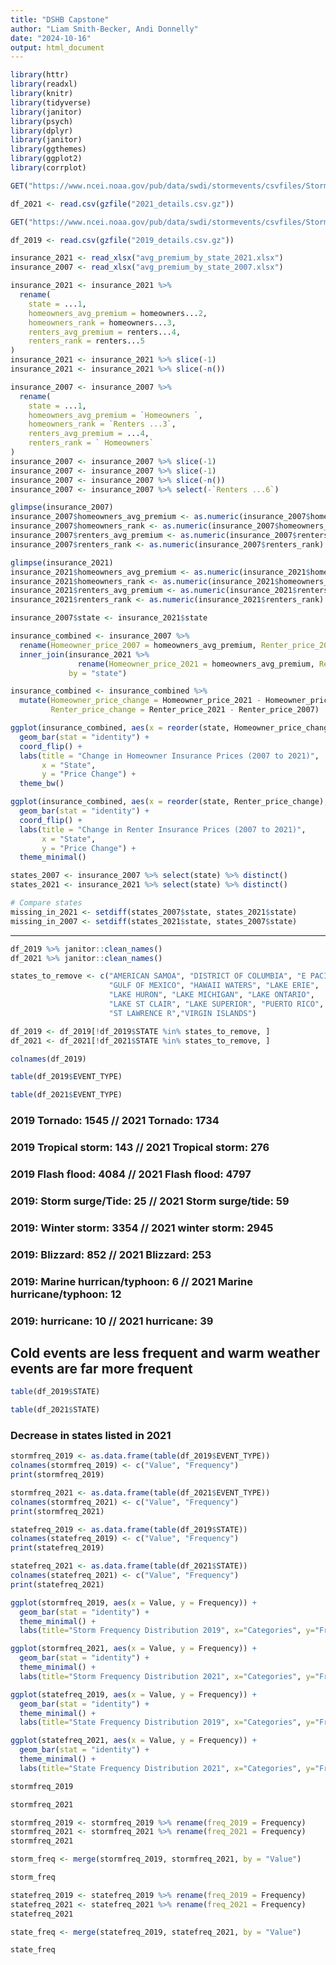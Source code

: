 ```yaml
---
title: "DSHB Capstone"
author: "Liam Smith-Becker, Andi Donnelly"
date: "2024-10-16"
output: html_document
---
```


```r
library(httr)
library(readxl)
library(knitr)
library(tidyverse)
library(janitor)
library(psych)
library(dplyr)
library(janitor)
library(ggthemes)
library(ggplot2)
library(corrplot)
```


```r
GET("https://www.ncei.noaa.gov/pub/data/swdi/stormevents/csvfiles/StormEvents_details-ftp_v1.0_d2021_c20240716.csv.gz", write_disk("2021_details.csv.gz", overwrite = TRUE))

df_2021 <- read.csv(gzfile("2021_details.csv.gz"))

GET("https://www.ncei.noaa.gov/pub/data/swdi/stormevents/csvfiles/StormEvents_details-ftp_v1.0_d2019_c20240117.csv.gz", write_disk("2019_details.csv.gz", overwrite = TRUE))

df_2019 <- read.csv(gzfile("2019_details.csv.gz"))
```

```r
insurance_2021 <- read_xlsx("avg_premium_by_state_2021.xlsx")
insurance_2007 <- read_xlsx("avg_premium_by_state_2007.xlsx")

insurance_2021 <- insurance_2021 %>%
  rename(
    state = ...1,
    homeowners_avg_premium = homeowners...2,
    homeowners_rank = homeowners...3,
    renters_avg_premium = renters...4,
    renters_rank = renters...5
)
insurance_2021 <- insurance_2021 %>% slice(-1)
insurance_2021 <- insurance_2021 %>% slice(-n())

insurance_2007 <- insurance_2007 %>%
  rename(
    state = ...1,
    homeowners_avg_premium = `Homeowners `,
    homeowners_rank = `Renters ...3`,
    renters_avg_premium = ...4,
    renters_rank = ` Homeowners`
)
insurance_2007 <- insurance_2007 %>% slice(-1)
insurance_2007 <- insurance_2007 %>% slice(-1)
insurance_2007 <- insurance_2007 %>% slice(-n())
insurance_2007 <- insurance_2007 %>% select(-`Renters ...6`)

glimpse(insurance_2007)
insurance_2007$homeowners_avg_premium <- as.numeric(insurance_2007$homeowners_avg_premium)
insurance_2007$homeowners_rank <- as.numeric(insurance_2007$homeowners_rank)
insurance_2007$renters_avg_premium <- as.numeric(insurance_2007$renters_avg_premium)
insurance_2007$renters_rank <- as.numeric(insurance_2007$renters_rank)

glimpse(insurance_2021)
insurance_2021$homeowners_avg_premium <- as.numeric(insurance_2021$homeowners_avg_premium)
insurance_2021$homeowners_rank <- as.numeric(insurance_2021$homeowners_rank)
insurance_2021$renters_avg_premium <- as.numeric(insurance_2021$renters_avg_premium)
insurance_2021$renters_rank <- as.numeric(insurance_2021$renters_rank)

insurance_2007$state <- insurance_2021$state

```

```r

insurance_combined <- insurance_2007 %>%
  rename(Homeowner_price_2007 = homeowners_avg_premium, Renter_price_2007 = renters_avg_premium) %>%
  inner_join(insurance_2021 %>%
               rename(Homeowner_price_2021 = homeowners_avg_premium, Renter_price_2021 = renters_avg_premium), 
             by = "state")

insurance_combined <- insurance_combined %>%
  mutate(Homeowner_price_change = Homeowner_price_2021 - Homeowner_price_2007,
         Renter_price_change = Renter_price_2021 - Renter_price_2007)

ggplot(insurance_combined, aes(x = reorder(state, Homeowner_price_change), y = Homeowner_price_change)) +
  geom_bar(stat = "identity") +
  coord_flip() +
  labs(title = "Change in Homeowner Insurance Prices (2007 to 2021)",
       x = "State",
       y = "Price Change") +
  theme_bw()
```

```r
ggplot(insurance_combined, aes(x = reorder(state, Renter_price_change), y = Renter_price_change)) +
  geom_bar(stat = "identity") +
  coord_flip() +
  labs(title = "Change in Renter Insurance Prices (2007 to 2021)",
       x = "State",
       y = "Price Change") +
  theme_minimal()
```


```r
states_2007 <- insurance_2007 %>% select(state) %>% distinct()
states_2021 <- insurance_2021 %>% select(state) %>% distinct()

# Compare states
missing_in_2021 <- setdiff(states_2007$state, states_2021$state)
missing_in_2007 <- setdiff(states_2021$state, states_2007$state)

```




-------


```r
df_2019 %>% janitor::clean_names()
df_2021 %>% janitor::clean_names()
```

```r
states_to_remove <- c("AMERICAN SAMOA", "DISTRICT OF COLUMBIA", "E PACIFIC", 
                      "GULF OF MEXICO", "HAWAII WATERS", "LAKE ERIE", 
                      "LAKE HURON", "LAKE MICHIGAN", "LAKE ONTARIO", 
                      "LAKE ST CLAIR", "LAKE SUPERIOR", "PUERTO RICO", "ATLANTIC NORTH", "ATLANTIC SOUTH", "GUAM", 
                      "ST LAWRENCE R","VIRGIN ISLANDS")

df_2019 <- df_2019[!df_2019$STATE %in% states_to_remove, ]
df_2021 <- df_2021[!df_2021$STATE %in% states_to_remove, ]
```


```r
colnames(df_2019)
```

```r
table(df_2019$EVENT_TYPE)
```

```r
table(df_2021$EVENT_TYPE)
```

### 2019 Tornado: 1545 // 2021 Tornado: 1734
### 2019 Tropical storm: 143 // 2021 Tropical storm: 276
### 2019 Flash flood: 4084 // 2021 Flash flood: 4797
### 2019: Storm surge/Tide: 25 // 2021 Storm surge/tide: 59
### 2019: Winter storm: 3354 // 2021 winter storm: 2945
### 2019: Blizzard: 852 // 2021 Blizzard: 253
### 2019: Marine hurrican/typhoon: 6 // 2021 Marine hurricane/typhoon: 12
### 2019: hurricane: 10 // 2021 hurricane: 39

## Cold events are less frequent and warm weather events are far more frequent

```r
table(df_2019$STATE)
```

```r
table(df_2021$STATE)
```

### Decrease in states listed in 2021 

```r
stormfreq_2019 <- as.data.frame(table(df_2019$EVENT_TYPE))
colnames(stormfreq_2019) <- c("Value", "Frequency")
print(stormfreq_2019)
```

```r
stormfreq_2021 <- as.data.frame(table(df_2021$EVENT_TYPE))
colnames(stormfreq_2021) <- c("Value", "Frequency")
print(stormfreq_2021)
```

```r
statefreq_2019 <- as.data.frame(table(df_2019$STATE))
colnames(statefreq_2019) <- c("Value", "Frequency")
print(statefreq_2019)
```
```r
statefreq_2021 <- as.data.frame(table(df_2021$STATE))
colnames(statefreq_2021) <- c("Value", "Frequency")
print(statefreq_2021)
```

```r
ggplot(stormfreq_2019, aes(x = Value, y = Frequency)) +
  geom_bar(stat = "identity") +
  theme_minimal() +
  labs(title="Storm Frequency Distribution 2019", x="Categories", y="Frequency")

```

```r
ggplot(stormfreq_2021, aes(x = Value, y = Frequency)) +
  geom_bar(stat = "identity") +
  theme_minimal() +
  labs(title="Storm Frequency Distribution 2021", x="Categories", y="Frequency")
```


```r
ggplot(statefreq_2019, aes(x = Value, y = Frequency)) +
  geom_bar(stat = "identity") +
  theme_minimal() +
  labs(title="State Frequency Distribution 2019", x="Categories", y="Frequency")
```

```r
ggplot(statefreq_2021, aes(x = Value, y = Frequency)) +
  geom_bar(stat = "identity") +
  theme_minimal() +
  labs(title="State Frequency Distribution 2021", x="Categories", y="Frequency")
```



```r
stormfreq_2019
```

```r
stormfreq_2021
```

```r
stormfreq_2019 <- stormfreq_2019 %>% rename(freq_2019 = Frequency)
stormfreq_2021 <- stormfreq_2021 %>% rename(freq_2021 = Frequency)
stormfreq_2021
```

```r
storm_freq <- merge(stormfreq_2019, stormfreq_2021, by = "Value")

storm_freq
```

```r
statefreq_2019 <- statefreq_2019 %>% rename(freq_2019 = Frequency)
statefreq_2021 <- statefreq_2021 %>% rename(freq_2021 = Frequency)
statefreq_2021
```


```r
state_freq <- merge(statefreq_2019, statefreq_2021, by = "Value")

state_freq
```

